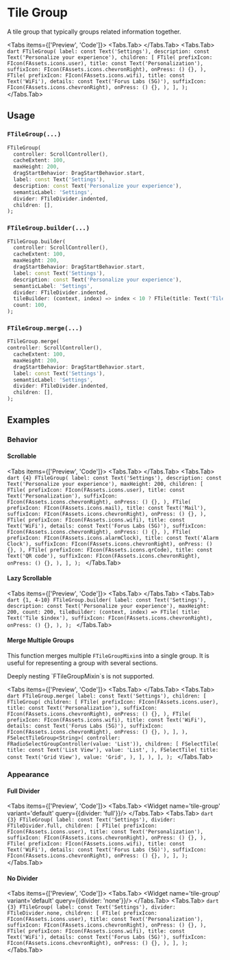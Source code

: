 
# Tile Group
A tile group that typically groups related information together.

<LinkBadgeGroup>
    <LinkBadge label="API Reference" href="https://pub.dev/documentation/forui/latest/forui.widgets.tile/forui.widgets.tile-library.html"/>
</LinkBadgeGroup>

<Tabs items={['Preview', 'Code']}>
  <Tabs.Tab>
    <Widget name='tile-group' variant='default' query={{}}/>
  </Tabs.Tab>
  <Tabs.Tab>
    ```dart
    FTileGroup(
      label: const Text('Settings'),
      description: const Text('Personalize your experience'),
      children: [
        FTile(
          prefixIcon: FIcon(FAssets.icons.user),
          title: const Text('Personalization'),
          suffixIcon: FIcon(FAssets.icons.chevronRight),
          onPress: () {},
        ),
        FTile(
          prefixIcon: FIcon(FAssets.icons.wifi),
          title: const Text('WiFi'),
          details: const Text('Forus Labs (5G)'),
          suffixIcon: FIcon(FAssets.icons.chevronRight),
          onPress: () {},
        ),
      ],
    );
    ```
  </Tabs.Tab>
</Tabs>

## Usage

### `FTileGroup(...)`

```dart
FTileGroup(
  controller: ScrollController(),
  cacheExtent: 100,
  maxHeight: 200,
  dragStartBehavior: DragStartBehavior.start,
  label: const Text('Settings'),
  description: const Text('Personalize your experience'),
  semanticLabel: 'Settings',
  divider: FTileDivider.indented,
  children: [],
);
```

### `FTileGroup.builder(...)`

```dart
FTileGroup.builder(
  controller: ScrollController(),
  cacheExtent: 100,
  maxHeight: 200,
  dragStartBehavior: DragStartBehavior.start,
  label: const Text('Settings'),
  description: const Text('Personalize your experience'),
  semanticLabel: 'Settings',
  divider: FTileDivider.indented,
  tileBuilder: (context, index) => index < 10 ? FTile(title: Text('Tile $index')) : null,
  count: 100,
);
```

### `FTileGroup.merge(...)`

```dart
FTileGroup.merge(
controller: ScrollController(),
  cacheExtent: 100,
  maxHeight: 200,
  dragStartBehavior: DragStartBehavior.start,
  label: const Text('Settings'),
  semanticLabel: 'Settings',
  divider: FTileDivider.indented,
  children: [],
);
```

## Examples

### Behavior

#### Scrollable

<Tabs items={['Preview', 'Code']}>
  <Tabs.Tab>
    <Widget name='tile-group' variant='scrollable' query={{}} height={300}/>
  </Tabs.Tab>
  <Tabs.Tab>
    ```dart {4}
    FTileGroup(
      label: const Text('Settings'),
      description: const Text('Personalize your experience'),
      maxHeight: 200,
      children: [
        FTile(
          prefixIcon: FIcon(FAssets.icons.user),
          title: const Text('Personalization'),
          suffixIcon: FIcon(FAssets.icons.chevronRight),
          onPress: () {},
        ),
        FTile(
          prefixIcon: FIcon(FAssets.icons.mail),
          title: const Text('Mail'),
          suffixIcon: FIcon(FAssets.icons.chevronRight),
          onPress: () {},
        ),
        FTile(
          prefixIcon: FIcon(FAssets.icons.wifi),
          title: const Text('WiFi'),
          details: const Text('Forus Labs (5G)'),
          suffixIcon: FIcon(FAssets.icons.chevronRight),
          onPress: () {},
        ),
        FTile(
          prefixIcon: FIcon(FAssets.icons.alarmClock),
          title: const Text('Alarm Clock'),
          suffixIcon: FIcon(FAssets.icons.chevronRight),
          onPress: () {},
        ),
        FTile(
          prefixIcon: FIcon(FAssets.icons.qrCode),
          title: const Text('QR code'),
          suffixIcon: FIcon(FAssets.icons.chevronRight),
          onPress: () {},
        ),
      ],
    );
    ```
  </Tabs.Tab>
</Tabs>

#### Lazy Scrollable

<Tabs items={['Preview', 'Code']}>
  <Tabs.Tab>
    <Widget name='tile-group' variant='lazy' query={{}} height={300}/>
  </Tabs.Tab>
  <Tabs.Tab>
    ```dart {1, 4-10}
    FTileGroup.builder(
      label: const Text('Settings'),
      description: const Text('Personalize your experience'),
      maxHeight: 200,
      count: 200,
      tileBuilder: (context, index) => FTile(
        title: Text('Tile $index'),
        suffixIcon: FIcon(FAssets.icons.chevronRight),
        onPress: () {},
      ),
    );
    ```
  </Tabs.Tab>
</Tabs>

#### Merge Multiple Groups

This function merges multiple `FTileGroupMixin`s into a single group. It is useful for representing a group with
several sections.

<Callout type="warning">
    Deeply nesting `FTileGroupMixin`s  is not supported.
</Callout>


<Tabs items={['Preview', 'Code']}>
  <Tabs.Tab>
    <Widget name='tile-group' variant='merge' query={{}} height={300}/>
  </Tabs.Tab>
  <Tabs.Tab>
    ```dart
    FTileGroup.merge(
      label: const Text('Settings'),
      children: [
        FTileGroup(
          children: [
            FTile(
              prefixIcon: FIcon(FAssets.icons.user),
              title: const Text('Personalization'),
              suffixIcon: FIcon(FAssets.icons.chevronRight),
              onPress: () {},
            ),
            FTile(
              prefixIcon: FIcon(FAssets.icons.wifi),
              title: const Text('WiFi'),
              details: const Text('Forus Labs (5G)'),
              suffixIcon: FIcon(FAssets.icons.chevronRight),
              onPress: () {},
            ),
          ],
        ),
        FSelectTileGroup<String>(
          controller: FRadioSelectGroupController(value: 'List')),
          children: [
            FSelectTile(
              title: const Text('List View'),
              value: 'List',
            ),
            FSelectTile(
              title: const Text('Grid View'),
              value: 'Grid',
            ),
          ],
        ),
      ],
    );
    ```
  </Tabs.Tab>
</Tabs>

### Appearance

#### Full Divider

<Tabs items={['Preview', 'Code']}>
  <Tabs.Tab>
    <Widget name='tile-group' variant='default' query={{divider: 'full'}}/>
  </Tabs.Tab>
  <Tabs.Tab>
    ```dart {3}
    FTileGroup(
      label: const Text('Settings'),
      divider: FTileDivider.full,
      children: [
        FTile(
          prefixIcon: FIcon(FAssets.icons.user),
          title: const Text('Personalization'),
          suffixIcon: FIcon(FAssets.icons.chevronRight),
          onPress: () {},
        ),
        FTile(
          prefixIcon: FIcon(FAssets.icons.wifi),
          title: const Text('WiFi'),
          details: const Text('Forus Labs (5G)'),
          suffixIcon: FIcon(FAssets.icons.chevronRight),
          onPress: () {},
        ),
      ],
    );
    ```
  </Tabs.Tab>
</Tabs>

#### No Divider

<Tabs items={['Preview', 'Code']}>
  <Tabs.Tab>
    <Widget name='tile-group' variant='default' query={{divider: 'none'}}/>
  </Tabs.Tab>
  <Tabs.Tab>
    ```dart {3}
    FTileGroup(
      label: const Text('Settings'),
      divider: FTileDivider.none,
      children: [
        FTile(
          prefixIcon: FIcon(FAssets.icons.user),
          title: const Text('Personalization'),
          suffixIcon: FIcon(FAssets.icons.chevronRight),
          onPress: () {},
        ),
        FTile(
          prefixIcon: FIcon(FAssets.icons.wifi),
          title: const Text('WiFi'),
          details: const Text('Forus Labs (5G)'),
          suffixIcon: FIcon(FAssets.icons.chevronRight),
          onPress: () {},
        ),
      ],
    );
    ```
  </Tabs.Tab>
</Tabs>